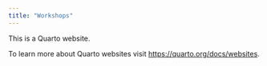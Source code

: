 ```yaml
---
title: "Workshops"
---
```


This is a Quarto website.

To learn more about Quarto websites visit <https://quarto.org/docs/websites>.

